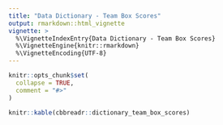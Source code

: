 ```yaml
---
title: "Data Dictionary - Team Box Scores"
output: rmarkdown::html_vignette
vignette: >
  %\VignetteIndexEntry{Data Dictionary - Team Box Scores}
  %\VignetteEngine{knitr::rmarkdown}
  %\VignetteEncoding{UTF-8}
---
```


```r
knitr::opts_chunk$set(
  collapse = TRUE,
  comment = "#>"
)
```

```r
knitr::kable(cbbreadr::dictionary_team_box_scores)
```

